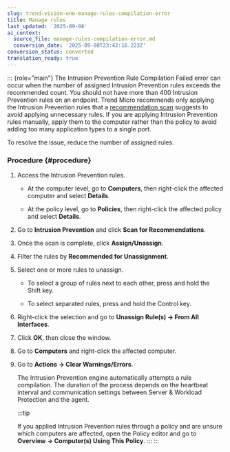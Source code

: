 ```yaml
---
slug: trend-vision-one-manage-rules-compilation-error
title: Manage rules
last_updated: '2025-09-08'
ai_context:
  source_file: manage-rules-compilation-error.md
  conversion_date: '2025-09-08T23:42:16.223Z'
conversion_status: converted
translation_ready: true
---
```


::: {role="main"}
The Intrusion Prevention Rule Compilation Failed error can occur when the number of assigned Intrusion Prevention rules exceeds the recommended count. You should not have more than 400 Intrusion Prevention rules on an endpoint. Trend Micro recommends only applying the Intrusion Prevention rules that a [recommendation scan](recommendation-scans-intro.mdx) suggests to avoid applying unnecessary rules. If you are applying Intrusion Prevention rules manually, apply them to the computer rather than the policy to avoid adding too many application types to a single port.

To resolve the issue, reduce the number of assigned rules.

### Procedure {#procedure}

1.  Access the Intrusion Prevention rules.

    - At the computer level, go to **Computers**, then right-click the affected computer and select **Details**.

    - At the policy level, go to **Policies**, then right-click the affected policy and select **Details**.

2.  Go to **Intrusion Prevention** and click **Scan for Recommendations**.

3.  Once the scan is complete, click **Assign/Unassign**.

4.  Filter the rules by **Recommended for Unassignment**.

5.  Select one or more rules to unassign.

    - To select a group of rules next to each other, press and hold the Shift key.

    - To select separated rules, press and hold the Control key.

6.  Right-click the selection and go to **Unassign Rule(s) → From All Interfaces**.

7.  Click **OK**, then close the window.

8.  Go to **Computers** and right-click the affected computer.

9.  Go to **Actions → Clear Warnings/Errors**.

    The Intrusion Prevention engine automatically attempts a rule compilation. The duration of the process depends on the heartbeat interval and communication settings between Server & Workload Protection and the agent.

    :::tip

    If you applied Intrusion Prevention rules through a policy and are unsure which computers are affected, open the Policy editor and go to **Overview → Computer(s) Using This Policy**.
    :::
:::
